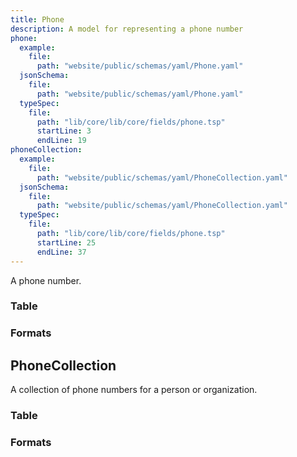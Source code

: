 ```yaml
---
title: Phone
description: A model for representing a phone number
phone:
  example:
    file:
      path: "website/public/schemas/yaml/Phone.yaml"
  jsonSchema:
    file:
      path: "website/public/schemas/yaml/Phone.yaml"
  typeSpec:
    file:
      path: "lib/core/lib/core/fields/phone.tsp"
      startLine: 3
      endLine: 19
phoneCollection:
  example:
    file:
      path: "website/public/schemas/yaml/PhoneCollection.yaml"
  jsonSchema:
    file:
      path: "website/public/schemas/yaml/PhoneCollection.yaml"
  typeSpec:
    file:
      path: "lib/core/lib/core/fields/phone.tsp"
      startLine: 25
      endLine: 37
---
```



A phone number.

### Table

<SchemaTable filePath={frontmatter.phone.jsonSchema.file.path} />

### Formats

<SchemaFormatTabs
  example={frontmatter.phone.example}
  jsonSchema={frontmatter.phone.jsonSchema}
  typeSpec={frontmatter.phone.typeSpec}
/>

## PhoneCollection

A collection of phone numbers for a person or organization.

### Table

<SchemaTable filePath={frontmatter.phoneCollection.jsonSchema.file.path} />

### Formats

<SchemaFormatTabs
  example={frontmatter.phoneCollection.example}
  jsonSchema={frontmatter.phoneCollection.jsonSchema}
  typeSpec={frontmatter.phoneCollection.typeSpec}
/>
